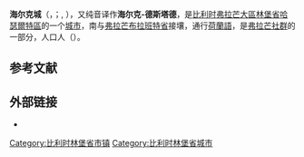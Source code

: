 {{noteTA|G1=比利时地名}}
{{Infobox Belgium municipality
|name             = 海尔克城
|native_name      = <small>{{native name|nl|Herk-de-Stad}}<br>{{native name|fr|Herck-la-Ville}}</small>
|type             = {{BEL}}[[比利时城市列表|城市]]
|picture          = Voormalig gemeentehuis.JPG
|picture-legend   = 旧市政厅，今为博物馆
|map              = Herk-de-Stad Limburg Belgium Map.svg
|map-legend       = 海尔克城在[[林堡省_(比利时)|林堡省]]的位置
|arms             = Herk-de-Stad wapen2.svg
|flag             = Vlag-herkdestad.svg
|region           = {{BE-REG-FLE}}
|community        = {{BE-NL}}
|province         = {{BE-PROV-LI}}
|arrondissement   = [[哈瑟爾特區|哈瑟爾特區]]
|nis              = 71024
|pyramid-date     =
|0-19=
|20-64=
|65=
|foreigners=
|foreigners-date  =
|mayor            = Bert Moyaers ([[前进_(比利时)|Vooruit]])
|majority         = [[前进_(比利时)|Vooruit]], [[开放弗拉芒自由民主党|Open VLD]], [[基督教民主和弗拉芒|CD&V]]
|postal-codes     = 3540
|telephone-area   = 013, 011
|web              = [http://www.herk-de-stad.be/ www.herk-de-stad.be]
|coordinates      = {{coord|50|56|N|05|10|E|region:BE|display=inline,title}}
}}
'''海尔克城'''（{{lang-nl|Herk-de-Stad}}，{{IPA-nl|ˌɦɛʁk də ˈstɑt|-|Nl-Herk de Stad.ogg}}；{{lang-fr|Herck-la-Ville}}, {{IPA-fr|ɛʁk la vil}}），又纯音译作'''海尔克-德斯塔德'''，是[[比利时|比利时]][[弗拉芒大區|弗拉芒大區]][[林堡省_(比利时)|林堡省]][[哈瑟爾特區|哈瑟爾特區]]的一个[[比利时城市列表|城市]]，南与[[弗拉芒布拉班特省|弗拉芒布拉班特省]]接壤，通行[[荷蘭語|荷蘭語]]，是[[弗拉芒社群|弗拉芒社群]]的一部分，人口{{wikidata|property|normal+|P1082}}人（{{wikidata|qualifier|P1082|P585}}）。

== 参考文献 ==
{{Reflist}}

==外部链接==
* {{Commons category-inline|Herk-de-Stad}}

{{比利时林堡省市镇}}
{{Authority control}}
{{DEFAULTSORT:Herk-de-Stad}}
[[Category:比利时林堡省市镇|Category:比利时林堡省市镇]]
[[Category:比利时林堡省城市|Category:比利时林堡省城市]]
{{LimburgBE-geo-stub}}